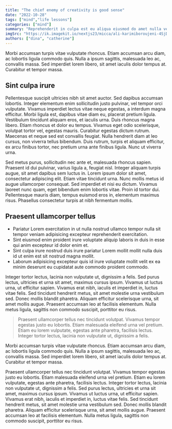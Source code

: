 ---
title: "The chief enemy of creativity is good sense"
date: "2022-10-28"
tags: ["mind","life lessons"]
categories: ["mind"]
summary: "Reprehenderit in culpa est eu aliqua eiusmod do amet nulla velit irure qui sunt officia ad occaecat ex qui."
imgSrc: "https://ik.imagekit.io/nextjs23/micca/ali-karimiboroujeni-4SjDZfWP3ns-unsplash.jpg"
authors: ["dina", "catherine"]
---


Morbi accumsan turpis vitae vulputate rhoncus. Etiam accumsan arcu diam, ac lobortis ligula commodo quis. Nulla a ipsum sagittis, malesuada leo ac, convallis massa. Sed imperdiet lorem libero, sit amet iaculis dolor tempus at. Curabitur et tempor massa.



## Sint culpa irure

Pellentesque suscipit ultricies nibh sit amet auctor. Sed dapibus accumsan lobortis. Integer elementum enim sollicitudin justo pulvinar, vel tempor orci vulputate. Vivamus imperdiet lectus vitae neque egestas, a interdum magna efficitur. Morbi ligula est, dapibus vitae diam eu, placerat pretium ligula. Vestibulum tincidunt aliquam eros, et iaculis urna. Duis rhoncus magna libero. Etiam rhoncus et dolor eu tempus. Vivamus eget odio scelerisque, volutpat tortor vel, egestas mauris. Curabitur egestas dictum rutrum. Maecenas et neque sed est convallis feugiat. Nulla hendrerit diam at leo cursus, non viverra tellus bibendum. Duis rutrum, turpis et aliquam efficitur, ex arcu finibus tortor, nec pretium urna ante finibus ligula. Nunc ut viverra urna.

Sed metus purus, sollicitudin nec ante et, malesuada rhoncus sapien. Praesent id dui pulvinar, varius ligula a, feugiat nisl. Integer aliquam turpis augue, sit amet dapibus sem luctus in. Lorem ipsum dolor sit amet, consectetur adipiscing elit. Etiam vitae tincidunt urna. Nunc mollis metus id augue ullamcorper consequat. Sed imperdiet et nisi eu dictum. Vivamus laoreet nunc quam, eget bibendum enim lobortis vitae. Proin id tortor dui. Pellentesque mauris diam, tempus euismod eros in, elementum maximus risus. Phasellus consectetur turpis at nibh fermentum mollis.

## Praesent ullamcorper tellus

- Pariatur Lorem exercitation in ut nulla nostrud ullamco tempor nulla sit tempor veniam adipisicing excepteur reprehenderit exercitation.
- Sint eiusmod enim proident irure voluptate aliquip laboris in duis in esse qui anim excepteur id dolor enim et.
- Sint culpa irure nostrud duis irure pariatur Lorem mollit mollit nulla duis id ut enim est sit nostrud magna mollit.
- Laborum adipisicing excepteur quis id irure voluptate mollit velit ex ea minim deserunt eu cupidatat aute commodo proident commodo.

Integer tortor lectus, lacinia non vulputate ut, dignissim a felis. Sed purus lectus, ultricies et urna sit amet, maximus cursus ipsum. Vivamus ut luctus urna, ut efficitur sapien. Vivamus erat nibh, iaculis et imperdiet in, luctus vitae felis. Sed tincidunt hendrerit metus, sit amet molestie urna vestibulum sed. Donec mollis blandit pharetra. Aliquam efficitur scelerisque urna, sit amet mollis augue. Praesent accumsan leo at facilisis elementum. Nulla metus ligula, sagittis non commodo suscipit, porttitor eu risus.

> Praesent ullamcorper tellus nec tincidunt volutpat. Vivamus tempor egestas justo eu lobortis. Etiam malesuada eleifend urna vel pretium. Etiam eu lorem vulputate, egestas ante pharetra, facilisis lectus. Integer tortor lectus, lacinia non vulputate ut, dignissim a felis.


Morbi accumsan turpis vitae vulputate rhoncus. Etiam accumsan arcu diam, ac lobortis ligula commodo quis. Nulla a ipsum sagittis, malesuada leo ac, convallis massa. Sed imperdiet lorem libero, sit amet iaculis dolor tempus at. Curabitur et tempor massa.

Praesent ullamcorper tellus nec tincidunt volutpat. Vivamus tempor egestas justo eu lobortis. Etiam malesuada eleifend urna vel pretium. Etiam eu lorem vulputate, egestas ante pharetra, facilisis lectus. Integer tortor lectus, lacinia non vulputate ut, dignissim a felis. Sed purus lectus, ultricies et urna sit amet, maximus cursus ipsum. Vivamus ut luctus urna, ut efficitur sapien. Vivamus erat nibh, iaculis et imperdiet in, luctus vitae felis. Sed tincidunt hendrerit metus, sit amet molestie urna vestibulum sed. Donec mollis blandit pharetra. Aliquam efficitur scelerisque urna, sit amet mollis augue. Praesent accumsan leo at facilisis elementum. Nulla metus ligula, sagittis non commodo suscipit, porttitor eu risus.


